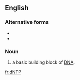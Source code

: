 ==English==

===Alternative forms===
* {{l|en|dntp}}
* {{l|en|DNTP}}

===Noun===
{{en-noun}}

# {{label|en|biochemistry}} {{initialism of|[[deoxynucleotide]] [[triphosphate]]|dot=,|lang=en}} a basic building block of [[DNA]].

[[fr:dNTP]]